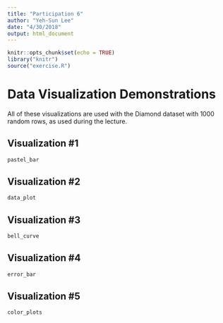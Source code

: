 ```yaml
---
title: "Participation 6"
author: "Yeh-Sun Lee"
date: "4/30/2018"
output: html_document
---
```


```r
knitr::opts_chunk$set(echo = TRUE)
library("knitr")
source("exercise.R")
```

# **Data Visualization Demonstrations**

All of these visualizations are used with the Diamond dataset with 1000 random rows, as used during the lecture.

## Visualization #1
``` r
pastel_bar
```

## Visualization #2
``` r
data_plot
```

## Visualization #3
``` r
bell_curve
```

## Visualization #4
``` r
error_bar
```

## Visualization #5
``` r
color_plots
```






